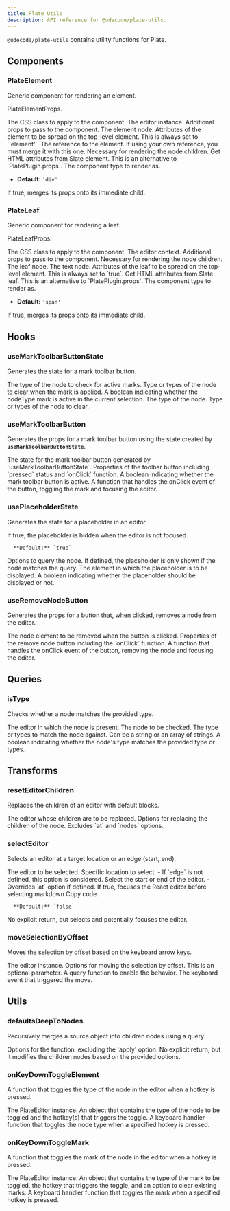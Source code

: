 ```yaml
---
title: Plate Utils
description: API reference for @udecode/plate-utils.
---
```


`@udecode/plate-utils` contains utility functions for Plate.

## Components

### PlateElement

Generic component for rendering an element.

<APIAttributes>

PlateElementProps.

<APIItem name="className" type="string" optional>
The CSS class to apply to the component.
</APIItem>
<APIItem name="editor" type="E">
The editor instance.
</APIItem>
<APIItem name="nodeProps" type="AnyObject" optional>
Additional props to pass to the component.
</APIItem>
<APIItem name="element" type="TElement">
The element node.
</APIItem>
<APIItem name="attributes" type="object">
Attributes of the element to be spread on the top-level element.
<APISubList>
<APISubListItem parent="attributes" name="data-slate-node" type="'element'">
This is always set to `'element'`.
</APISubListItem>
<APISubListItem
  parent="attributes"
  name="data-slate-inline"
  type="boolean"
  optional
/>
<APISubListItem
  parent="attributes"
  name="data-slate-void"
  type="boolean"
  optional
/>
<APISubListItem parent="attributes" name="dir" type="string" optional />
<APISubListItem parent="attributes" name="ref" type="any">
The reference to the element. If using your own reference, you must
merge it with this one.
</APISubListItem>
</APISubList>
</APIItem>
<APIItem name="children" type="any">
Necessary for rendering the node children.
</APIItem>
<APIItem name="elementToAttributes" type="(element: N) => any" optional>
Get HTML attributes from Slate element. This is an alternative to
`PlatePlugin.props`.
</APIItem>
<APIItem name="as" type="React.ElementType" optional>
The component type to render as.

- **Default:** `'div'`

</APIItem>
<APIItem name="asChild" type="boolean" optional>
If true, merges its props onto its immediate child.
</APIItem>
</APIAttributes>

### PlateLeaf

Generic component for rendering a leaf.

<APIAttributes>

PlateLeafProps.

<APIItem name="className" type="string" optional>
The CSS class to apply to the component.
</APIItem>
<APIItem name="editor" type="E">
The editor context.
</APIItem>
<APIItem name="nodeProps" type="AnyObject" optional>
Additional props to pass to the component.
</APIItem>
<APIItem name="children" type="any">
Necessary for rendering the node children.
</APIItem>
<APIItem name="leaf" type="TText">
The leaf node.
</APIItem>
<APIItem name="text" type="TText">
The text node.
</APIItem>
<APIItem name="attributes" type="object">
Attributes of the leaf to be spread on the top-level element.

<APISubList>
<APISubListItem parent="attributes" name="data-slate-leaf" type="true">
This is always set to `true`.
</APISubListItem>
</APISubList>
</APIItem>
<APIItem name="leafToAttributes" type="(leaf: N) => any" optional>
Get HTML attributes from Slate leaf. This is an alternative to `PlatePlugin.props`.
</APIItem>
<APIItem name="as" type="React.ElementType" optional>
The component type to render as.

- **Default:** `'span'`

</APIItem>
<APIItem name="asChild" type="boolean" optional>
If true, merges its props onto its immediate child.
</APIItem>
</APIAttributes>

## Hooks

### useMarkToolbarButtonState

Generates the state for a mark toolbar button.

<APIParameters>
  <APIItem name="nodeType" type="string">
    The type of the node to check for active marks.
  </APIItem>
  <APIItem name="clear" type="string | string[]" optional>
    Type or types of the node to clear when the mark is applied.
  </APIItem>
</APIParameters>
<APIReturns>
  <APIItem name="pressed" type="boolean">
    A boolean indicating whether the nodeType mark is active in the current
    selection.
  </APIItem>
  <APIItem name="nodeType" type="string">
    The type of the node.
  </APIItem>
  <APIItem name="clear" type="string | string[]">
    Type or types of the node to clear.
  </APIItem>
</APIReturns>

### useMarkToolbarButton

Generates the props for a mark toolbar button using the state created by **`useMarkToolbarButtonState`**.

<APIParameters>
  <APIItem name="state" type="ReturnType<typeof useMarkToolbarButtonState>">
    The state for the mark toolbar button generated by
    `useMarkToolbarButtonState`.
  </APIItem>
</APIParameters>
<APIReturns>
  <APIItem name="props" type="object">
    Properties of the toolbar button including `pressed` status and `onClick`
    function.
    <APISubList>
      <APISubListItem parent="props" name="pressed" type="boolean">
        A boolean indicating whether the mark toolbar button is active.
      </APISubListItem>
      <APISubListItem
        parent="props"
        name="onClick"
        type="React.MouseEventHandler<HTMLButtonElement>"
      >
        A function that handles the onClick event of the button, toggling the
        mark and focusing the editor.
      </APISubListItem>
    </APISubList>
  </APIItem>
</APIReturns>

### usePlaceholderState

Generates the state for a placeholder in an editor.

<APIParameters>
  <APIItem name="hideOnBlur" type="boolean" optional>
    If true, the placeholder is hidden when the editor is not focused.

    - **Default:** `true`

  </APIItem>
  <APIItem name="query" type="QueryNodeOptions" optional>
    Options to query the node. If defined, the placeholder is only shown if the
    node matches the query.
  </APIItem>
  <APIItem name="element" type="PlateElementProps">
    The element in which the placeholder is to be displayed.
  </APIItem>
</APIParameters>
<APIReturns>
  <APIItem name="enabled" type="boolean">
    A boolean indicating whether the placeholder should be displayed or not.
  </APIItem>
</APIReturns>

### useRemoveNodeButton

Generates the props for a button that, when clicked, removes a node from the editor.

<APIParameters>
  <APIItem name="element" type="TElement">
    The node element to be removed when the button is clicked.
  </APIItem>
</APIParameters>
<APIReturns>
  <APIItem name="props" type="object">
    Properties of the remove node button including the `onClick` function.
    <APISubList>
      <APISubListItem parent="props" name="onClick" type="() => void">
        A function that handles the onClick event of the button, removing the
        node and focusing the editor.
      </APISubListItem>
    </APISubList>
  </APIItem>
</APIReturns>

## Queries

### isType

Checks whether a node matches the provided type.

<APIParameters>
  <APIItem name="editor" type="PlateEditor<V>">
    The editor in which the node is present.
  </APIItem>
  <APIItem name="node" type="any">
    The node to be checked.
  </APIItem>
  <APIItem name="key" type="string | string[]" optional>
    The type or types to match the node against. Can be a string or an array of
    strings.
  </APIItem>
</APIParameters>
<APIReturns>
  A boolean indicating whether the node's type matches the provided type or
  types.
</APIReturns>

## Transforms

### resetEditorChildren

Replaces the children of an editor with default blocks.

<APIParameters>
  <APIItem name="editor" type="PlateEditor<V>">
    The editor whose children are to be replaced.
  </APIItem>
  <APIItem
    name="options"
    type="Omit<ReplaceNodeChildrenOptions<EElement<V>, V>, 'at' | 'nodes'>"
    optional
  >
    Options for replacing the children of the node. Excludes `at` and `nodes`
    options.
  </APIItem>
</APIParameters>

### selectEditor

Selects an editor at a target location or an edge (start, end).

<APIParameters>
  <APIItem name="editor" type="TReactEditor<V>">
    The editor to be selected.
  </APIItem>
  <APIItem name="at" type="Location" optional>
    Specific location to select.
    - If `edge` is not defined, this option is considered.
  </APIItem>
  <APIItem name="edge" type="'start' | 'end'" optional>
    Select the start or end of the editor.
    - Overrides `at` option if defined.
  </APIItem>
  <APIItem name="focus" type="boolean" optional>
    If true, focuses the React editor before selecting markdown Copy code.

    - **Default:** `false`

  </APIItem>
</APIParameters>
<APIReturns>
  No explicit return, but selects and potentially focuses the editor.
</APIReturns>

### moveSelectionByOffset

Moves the selection by offset based on the keyboard arrow keys.

<APIParameters>
  <APIItem name="editor" type="PlateEditor">
    The editor instance.
  </APIItem>
  <APIItem name="options" type="object" optional>
    Options for moving the selection by offset. This is an optional parameter.
    <APISubList>
      <APISubListItem parent="options" name="query" type="function" optional>
        A query function to enable the behavior.
      </APISubListItem>
      <APISubListItem parent="options" name="event" type="KeyboardEvent">
        The keyboard event that triggered the move.
      </APISubListItem>
    </APISubList>
  </APIItem>
</APIParameters>

## Utils

### defaultsDeepToNodes

Recursively merges a source object into children nodes using a query.

<APIParameters>
  <APIItem name="options" type="Omit<ApplyDeepToNodesOptions<N>, 'apply'>">
    Options for the function, excluding the 'apply' option.
  </APIItem>
</APIParameters>
<APIReturns>
  No explicit return, but it modifies the children nodes based on the provided
  options.
</APIReturns>

### onKeyDownToggleElement

A function that toggles the type of the node in the editor when a hotkey is pressed.

<APIParameters>
  <APIItem name="editor" type="E">
    The PlateEditor instance.
  </APIItem>
  <APIItem name="options" type="{ type, options: { hotkey } }">
    An object that contains the type of the node to be toggled and the hotkey(s)
    that triggers the toggle.
  </APIItem>
</APIParameters>
<APIReturns>
  A keyboard handler function that toggles the node type when a specified hotkey
  is pressed.
</APIReturns>

### onKeyDownToggleMark

A function that toggles the mark of the node in the editor when a hotkey is pressed.

<APIParameters>
  <APIItem name="editor" type="E">
    The PlateEditor instance.
  </APIItem>
  <APIItem name="options" type="{ type, options: { hotkey, clear } }">
    An object that contains the type of the mark to be toggled, the hotkey that
    triggers the toggle, and an option to clear existing marks.
  </APIItem>
</APIParameters>
<APIReturns>
  A keyboard handler function that toggles the mark when a specified hotkey is
  pressed.
</APIReturns>
